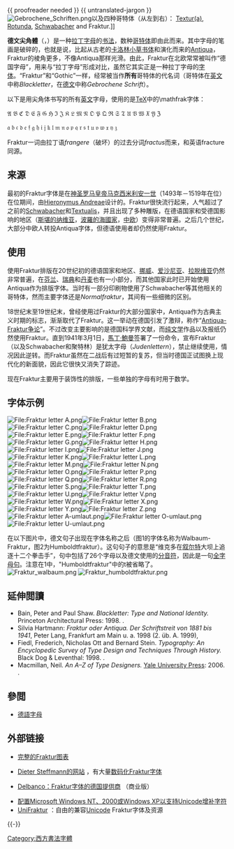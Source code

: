 {{ proofreader needed }}
{{ untranslated-jargon }}
{{Infobox Writing system
|name      = 德文尖角體
|altname   = Fraktur
|type      = [[字母系统|字母系统]]
|time      = 16世纪 – 20世纪中叶
|languages = [[德语|德语]]¹以及一些其他的[[欧洲语言|欧洲语言]]
|fam1      = [[哥特体|哥特体]]
|sisters   = ''见哥特体''
|children  = [[Kurrent|Kurrent]]{{找中文}}，包括 [[聚特林书写体|聚特林书写体]]
|sample    = Schriftzug Fraktur.svg
|imagesize = 200px
|iso15924  = Latf
|unicode   = <code>0020</code>–<code>00FF</code>²
|
|footnotes = 1: 以及[[日耳曼语族|其他相关语言]].<br>2: normal Latin range; [[#Fraktur_in_Unicode|see below]]
}}
[[Image:Gebrochene_Schriften.png|thumb]]以及四种哥特体（从左到右）： [[哥特体#Textualis|Textur(a)]], [[Rotunda_(script)|Rotunda]], [[Schwabacher|Schwabacher]] and Fraktur.]]

'''德文尖角體'''（{{lang-de|Fraktur}}，{{IPA-de|fʀakˈtuːɐ|lang|De-Fraktur.ogg}}）是一种[[拉丁字母|拉丁字母]]的[[书法#西洋（希臘、拉丁）書法|书法]]，数种[[哥特体|哥特体]]即由此而来。其中字母的笔画是破碎的，也就是说，比起从古老的[[卡洛林小草书体|卡洛林小草书体]]和{{link-en|古罗马方体大写字母|Roman square capitals}}演化而来的[[Antiqua|Antiqua]]{{找中文}}，Fraktur的棱角更多，不像Antiqua那样光滑。由此，Fraktur在北欧常常被叫作“德国字母”，用来与“拉丁字母”形成对比，虽然它其实正是一种拉丁字母的[[字体|字体]]。“Fraktur”和“Gothic”一样，经常被当作'''所有'''哥特体的代名词（哥特体在[[英文|英文]]中称''Blackletter''，在[[德文|德文]]中称''Gebrochene Schrift''）。

以下是用尖角体书写的所有[[英文|英文]]字母，使用的是[[TeX|TeX]]中的\mathfrak字体：

<math>\mathfrak{A}~ \mathfrak{B}~ \mathfrak{C}~ \mathfrak{D}~ \mathfrak{E}~ \mathfrak{F}~ \mathfrak{G}~ \mathfrak{H}~ \mathfrak{I}~ \mathfrak{J}~ \mathfrak{K}~ \mathfrak{L}~ \mathfrak{M}~ \mathfrak{N}~ \mathfrak{O}~ \mathfrak{P}~ \mathfrak{Q}~ \mathfrak{R}~ \mathfrak{S}~ \mathfrak{T}~ \mathfrak{U}~ \mathfrak{V}~ \mathfrak{W}~ \mathfrak{X}~ \mathfrak{Y}~ \mathfrak{Z} </math>

<math>\mathfrak{a}~ \mathfrak{b}~ \mathfrak{c}~ \mathfrak{d}~ \mathfrak{e}~ \mathfrak{f}~ \mathfrak{g}~ \mathfrak{h}~ \mathfrak{i}~ \mathfrak{j}~ \mathfrak{k}~ \mathfrak{l}~ \mathfrak{m}~ \mathfrak{n}~ \mathfrak{o}~ \mathfrak{p}~ \mathfrak{q}~ \mathfrak{r}~ \mathfrak{s}~ \mathfrak{t}~ \mathfrak{u}~ \mathfrak{v}~ \mathfrak{w}~ \mathfrak{x}~ \mathfrak{y}~ \mathfrak{z} </math>

Fraktur一词由拉丁语''frangere''（破坏）的过去分词''fractus''而来，和英语fracture同源。

==来源==
最初的Fraktur字体是在[[神圣罗马皇帝|神圣罗马皇帝]][[馬克西米利安一世_(神聖羅馬帝國)|马克西米利安一世]]（1493年－1519年在位）在位期间，由[[Hieronymus_Andreae|Hieronymus Andreae]]设计的。Fraktur很快流行起来，人气超过了之前的[[Schwabacher|Schwabacher]]{{找中文}}和[[哥特体#Textualis|Textualis]]，并且出现了多种雕版，在德语国家和受德国影响的地区（[[斯堪的纳维亚|斯堪的纳维亚]]，[[波羅的海國家|波羅的海國家]]，[[中欧|中欧]]）变得非常普遍。之后几个世纪，大部分中欧人转投Antiqua字体，但德语使用者却仍然使用Fraktur。

==使用==
使用Fraktur排版在20世纪初的德语国家和地区、[[挪威|挪威]]、[[爱沙尼亚|爱沙尼亚]]、[[拉脱维亚|拉脱维亚]]仍然非常普遍，在[[芬兰|芬兰]]、[[瑞典|瑞典]]和[[丹麦|丹麦]]也有一小部分，而其他国家此时已开始使用Antiqua作为排版字体。当时有一部分印刷物使用了Schwabacher等其他相关的哥特体，然而主要字体还是''Normalfraktur''，其间有一些细微的区别。

18世纪末至19世纪末，曾经使用过Fraktur的大部分国家中，Antiqua作为古典主义时期的标志，渐渐取代了Fraktur。这一举动在德国引发了激辩，称作“[[Antiqua-Fraktur争论|Antiqua-Fraktur争论]]”。不过改变主要影响的是德国科学界文献，而[[纯文学|纯文学]]作品以及报纸仍然使用Fraktur。直到1941年3月1日，[[馬丁·鮑曼|馬丁·鮑曼]]签署了一份命令，宣布Fraktur（以及Schwabacher和聚特林）是犹太字母（''Judenlettern''），禁止继续使用，情况因此逆转。而Fraktur虽然在二战后有过短暂的复苏，但当时德国正试图换上现代化的新面貌，因此它很快又消失了踪迹。

现在Fraktur主要用于装饰性的排版，一些单独的字母有时用于数学。

==字体示例==
[[File:Fraktur_letter_A.png|File:Fraktur letter A.png]][[File:Fraktur_letter_B.png|File:Fraktur letter B.png]][[File:Fraktur_letter_C.png|File:Fraktur letter C.png]][[File:Fraktur_letter_D.png|File:Fraktur letter D.png]][[File:Fraktur_letter_E.png|File:Fraktur letter E.png]][[File:Fraktur_letter_F.png|File:Fraktur letter F.png]][[File:Fraktur_letter_G.png|File:Fraktur letter G.png]][[File:Fraktur_letter_H.png|File:Fraktur letter H.png]][[File:Fraktur_letter_I.png|File:Fraktur letter I.png]][[File:Fraktur_letter_J.png|File:Fraktur letter J.png]][[File:Fraktur_letter_K.png|File:Fraktur letter K.png]][[File:Fraktur_letter_L.png|File:Fraktur letter L.png]][[File:Fraktur_letter_M.png|File:Fraktur letter M.png]][[File:Fraktur_letter_N.png|File:Fraktur letter N.png]][[File:Fraktur_letter_O.png|File:Fraktur letter O.png]][[File:Fraktur_letter_P.png|File:Fraktur letter P.png]][[File:Fraktur_letter_Q.png|File:Fraktur letter Q.png]][[File:Fraktur_letter_R.png|File:Fraktur letter R.png]][[File:Fraktur_letter_S.png|File:Fraktur letter S.png]][[File:Fraktur_letter_T.png|File:Fraktur letter T.png]][[File:Fraktur_letter_U.png|File:Fraktur letter U.png]][[File:Fraktur_letter_V.png|File:Fraktur letter V.png]][[File:Fraktur_letter_W.png|File:Fraktur letter W.png]][[File:Fraktur_letter_X.png|File:Fraktur letter X.png]][[File:Fraktur_letter_Y.png|File:Fraktur letter Y.png]][[File:Fraktur_letter_Z.png|File:Fraktur letter Z.png]][[File:Fraktur_letter_A-umlaut.png|File:Fraktur letter A-umlaut.png]][[File:Fraktur_letter_O-umlaut.png|File:Fraktur letter O-umlaut.png]][[File:Fraktur_letter_U-umlaut.png|File:Fraktur letter U-umlaut.png]]

在以下图片中，德文句子{{lang|de|''„Victor jagt zwölf Boxkämpfer quer über den Sylter Deich“''}}出现在字体名称之后（图1的字体名称为Walbaum-Fraktur，图2为Humboldtfraktur）。这句句子的意思是“维克多在[[叙尔特岛|叙尔特]]大坝上追逐十二个拳击手”，句中包括了26个字母以及德文使用的[[分音符|分音符]]，因此是一句[[全字母句|全字母句]]。注意在1中，"Humboldtfraktur"中的t被省略了。
[[Image:Fraktur_walbaum.png|center]]
[[Image:Fraktur_humboldtfraktur.png|center]]

==延伸閲讀==
{{refbegin|2}}
* Bain, Peter and Paul Shaw. ''Blackletter: Type and National Identity.'' Princeton Architectural Press: 1998. {{ISBN|1-56898-125-2}}.
* Silvia Hartmann: ''Fraktur oder Antiqua. Der Schriftstreit von 1881 bis 1941'', Peter Lang, Frankfurt am Main u. a. 1998 (2. üb. A. 1999), {{ISBN|978-3-631-35090-4}}
* Fiedl, Frederich, Nicholas Ott and Bernard Stein. ''Typography: An Encyclopedic Survey of Type Design and Techniques Through History.'' Black Dog & Leventhal: 1998. {{ISBN|1-57912-023-7}}.
* Macmillan, Neil. ''An A–Z of Type Designers.'' [[Yale_University_Press|Yale University Press]]: 2006. {{ISBN|0-300-11151-7}}.
{{refend}}

==參閲==
*[[德語字母|德語字母]]

==外部链接==
{{Wiktionary|fraktur}}
{{Commons|Fraktur}}
* [http://www.library.yale.edu/cataloging/music/fraktur.htm 完整的Fraktur图表] {{Wayback|url=http://www.library.yale.edu/cataloging/music/fraktur.htm |date=20171010192935 }}
* {{de icon}} [http://www.steffmann.de/ Dieter Steffmann的网站] {{Wayback|url=http://www.steffmann.de/ |date=20220204120251 }}，有大量[https://web.archive.org/web/20160203234441/http://moorstation.org/typoasis/designers/steffmann/index.htm 数码化Fraktur字体]
* {{De icon}} [http://www.fraktur.com Delbanco：Fraktur字体的德国提供商] {{Wayback|url=http://www.fraktur.com/ |date=20220522124130 }}（商业版）
*[http://www.i18nguy.com/surrogates.html 配置Microsoft Windows NT、2000或Windows XP以支持Unicode增补字符] {{Wayback|url=http://www.i18nguy.com/surrogates.html |date=20220113141052 }}
* [http://unifraktur.sourceforge.net/ UniFraktur] {{Wayback|url=http://unifraktur.sourceforge.net/ |date=20220408224131 }}：自由的兼容[[Unicode|Unicode]] Fraktur字体及资源
{{-}}
{{European calligraphy}}
{{Typography terms}}

[[Category:西方書法字體|Category:西方書法字體]]